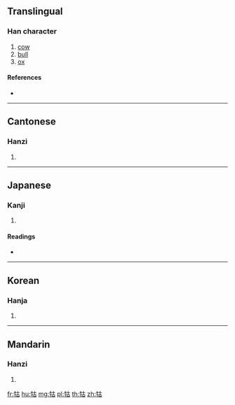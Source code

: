 {{character info/new}}
==Translingual==

===Han character===
{{Han char|rn=93|rad=牛|as=05|sn=9|four=24560|canj=HQJR|ids=⿰牜古}}

# [[cow]]
# [[bull]]
# [[ox]]

====References====
* {{Han ref|kx=0699.240|dkj=19981|dj=1112.130|hdz=31806.100|uh=726F|ud=29295|bh=ACBA|bd=44218}}

----

==Cantonese==

===Hanzi===
{{yue-hanzi|jyut=|y=gu2}}

# {{defn|lang=yue|sort=牛05}}

----

==Japanese==

===Kanji===
{{ja-kanji|grade=|rs=牛05}}

# {{defn|lang=ja|sort=牛05}}

====Readings====
* {{ja-readings|on=[[こ]] (ko), [[く]] (ku)|kun=[[おうし]] (oushi)}}

----

==Korean==

===Hanja===
{{ko-hanja|hangeul=고|eumhun=|rv=go|mr=ko|y=ko}}

# {{defn|lang=ko|sort=牛05}}

----

==Mandarin==

===Hanzi===
{{cmn-hanzi|pin=[[gǔ]] ([[gu3]])|wg=ku<sup>3</sup>}}

# {{defn|lang=cmn|sort=牛05}}

[[fr:牯]]
[[hu:牯]]
[[mg:牯]]
[[pl:牯]]
[[th:牯]]
[[zh:牯]]